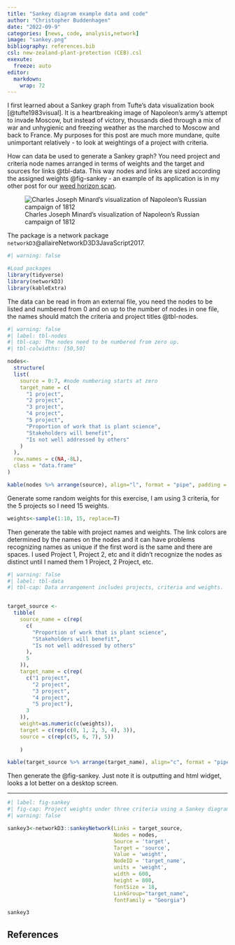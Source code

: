 ```yaml
---
title: "Sankey diagram example data and code"
author: "Christopher Buddenhagen"
date: "2022-09-9"
categories: [news, code, analysis,network]
image: "sankey.png"
bibliography: references.bib
csl: new-zealand-plant-protection (CEB).csl
exexute:
  freeze: auto
editor: 
  markdown: 
    wrap: 72
---
```


I first learned about a Sankey graph from Tufte's data visualization
book [@tufte1983visual]. It is a heartbreaking image of Napoleon's army's
attempt to invade Moscow, but instead of victory, thousands died through
a mix of war and unhygienic and freezing weather as the marched to
Moscow and back to France. My purposes for this post are much more
mundane, quite unimportant relatively - to look at weightings of a
project with criteria.

How can data be used to generate a Sankey graph? You need project and
criteria node names arranged in terms of weights and the target and
sources for links @tbl-data. This way nodes and links are sized
according the assigned weights @fig-sankey - an example of its
application is in my other post for our [weed horizon
scan](https://cbuddenhagen.quarto.pub/notes-from-a-from-a-plant-biologist/posts/weed-horizon-scan/).

![Charles Joseph Minard's visualization of Napoleon's Russian campaign
of
1812](Charles-Joseph-Minards-visualization-of-Napoleons-Russian-campaign-of-1812-Friendly_W640.jpeg)

The package is a network package
`networkD3`@allaireNetworkD3D3JavaScript2017.

```r
#| warning: false

#Load packages
library(tidyverse)
library(networkD3)
library(kableExtra)
```

The data can be read in from an external file, you need the nodes to be
listed and numbered from 0 and on up to the number of nodes in one file,
the names should match the criteria and project titles @tbl-nodes.

```r
#| warning: false
#| label: tbl-nodes
#| tbl-cap: The nodes need to be numbered from zero up.
#| tbl-colwidths: [50,50]

nodes<-
  structure(
  list(
    source = 0:7, #node numbering starts at zero
    target_name = c(
      "1 project",
      "2 project",
      "3 project",
      "4 project",
      "5 project",
      "Proportion of work that is plant science",
      "Stakeholders will benefit",
      "Is not well addressed by others"
    )
  ),
  row.names = c(NA,-8L),
  class = "data.frame"
)

kable(nodes %>% arrange(source), align="l", format = "pipe", padding = 2)
```

Generate some random weights for this exercise, I am using 3 criteria,
for the 5 projects so I need 15 weights.

```r
weights<-sample(1:10, 15, replace=T)
```

Then generate the table with project names and weights. The link colors
are determined by the names on the nodes and it can have problems
recognizing names as unique if the first word is the same and there are
spaces. I used Project 1, Project 2, etc and it didn't recognize the
nodes as distinct until I named them 1 Project, 2 Project, etc.

```r
#| warning: false
#| label: tbl-data
#| tbl-cap: Data arrangement includes projects, criteria and weights.


target_source <-
  tibble(
    source_name = c(rep(
      c(
        "Proportion of work that is plant science",
        "Stakeholders will benefit",
        "Is not well addressed by others"
      ),
      5
    )),
    target_name = c(rep(
      c("1 project",
        "2 project",
        "3 project",
        "4 project",
        "5 project"),
      3
    )),
    weight=as.numeric(c(weights)),
    target = c(rep(c(0, 1, 2, 3, 4), 3)),
    source = c(rep(c(5, 6, 7), 5))
    
    ) 

kable(target_source %>% arrange(target_name), align="c", format = "pipe", padding = 2)
```

Then generate the @fig-sankey. Just note it is outputting and html
widget, looks a lot better on a desktop screen.

------------------------------------------------------------------------

```r
#| label: fig-sankey
#| fig-cap: Project weights under three criteria using a Sankey diagram, from R code.
#| warning: false

sankey3<-networkD3::sankeyNetwork(Links = target_source, 
                                  Nodes = nodes, 
                                  Source = 'target', 
                                  Target = 'source', 
                                  Value = 'weight', 
                                  NodeID = 'target_name',
                                  units = 'weight',
                                  width = 600,
                                  height = 800,
                                  fontSize = 18,
                                  LinkGroup="target_name", 
                                  fontFamily = "Georgia")

sankey3

```

## References
